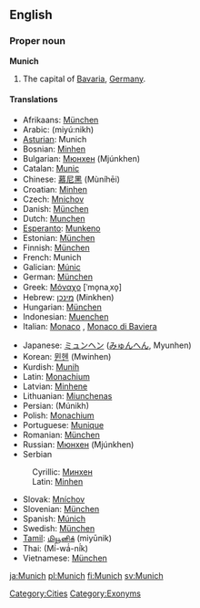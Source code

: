 ==English==
{{wikipedia}}
===Proper noun===
'''Munich'''

#The capital of [[Bavaria]], [[Germany]].

====Translations====
{{top}}
*Afrikaans: [[München]]
*Arabic: {{ARchar|[[ميونخ]]}} (miyú:nikh)
*[[Asturian]]: Munich
*Bosnian: [[Minhen#Bosnian|Minhen]] {{m}}
*Bulgarian: [[Мюнхен]] (Mjúnkhen) {{m}}
*Catalan: [[Munic]]
*Chinese: [[慕尼黑]] (Mùníhēi)
*Croatian: [[Minhen#Croatian|Minhen]] {{m}}
*Czech: [[Mnichov]] {{m}}
*Danish: [[München]]
*Dutch: [[Munchen]]
*[[Esperanto]]: [[Munkeno]]
*Estonian: [[München]]
*Finnish: [[München]]
*French: Munich
*Galician: [[Múnic]]
*German: [[München]] {{n}}
*Greek: [[Μόναχο]] [ˈmo̞naˌxo̞] {{n}}
*Hebrew: [[מינכן]] (Minkhen)
*Hungarian: [[München]]
*Indonesian: [[Muenchen]]
*Italian: [[Monaco]] {{f}}, [[Monaco di Baviera]] {{f}}
{{mid}}
*Japanese: [[ミュンヘン]] ([[みゅんへん]], Myunhen)
*Korean: [[뮌헨]] (Mwinhen)
*Kurdish: [[Munih]]
*Latin: [[Monachium]]
*Latvian: [[Minhene]]
*Lithuanian: [[Miunchenas]]
*Persian: {{FAchar|[[مونیخ]]}} (Múnikh)
*Polish: [[Monachium]] {{m}}
*Portuguese: [[Munique]] {{m}}
*Romanian: [[München]]
*Russian: [[Мюнхен]] (Mjúnkhen) {{m}}
*Serbian
:Cyrillic: [[Минхен#Serbian|Минхен]] {{m}}
:Latin: [[Minhen#Serbian|Minhen]] {{m}}
*Slovak: [[Mníchov]] {{m}}
*Slovenian: [[München]] {{m}}
*Spanish: [[Múnich]] {{m}}
*Swedish: [[München]]
*[[Tamil]]: [[மியூனிக்]] (miyūnik)
*Thai: {{THchar|[[มิวนิก]]}} (Mí́-wá́-ní́k)
*Vietnamese: [[München]]
{{bottom}}

[[Category:Cities]]
[[Category:Exonyms]]

[[ja:Munich]]
[[pl:Munich]]
[[fi:Munich]]
[[sv:Munich]]